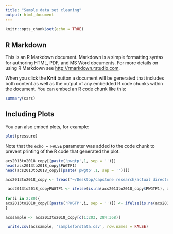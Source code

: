 ```yaml
---
title: "Sample data set cleaning"
output: html_document
---
```


```r
knitr::opts_chunk$set(echo = TRUE)
```

## R Markdown

This is an R Markdown document. Markdown is a simple formatting syntax for authoring HTML, PDF, and MS Word documents. For more details on using R Markdown see <http://rmarkdown.rstudio.com>.

When you click the **Knit** button a document will be generated that includes both content as well as the output of any embedded R code chunks within the document. You can embed an R code chunk like this:

```r
summary(cars)
```

## Including Plots

You can also embed plots, for example:

```r
plot(pressure)
```

Note that the `echo = FALSE` parameter was added to the code chunk to prevent printing of the R code that generated the plot.

```r
acs2013to2018_copy[[paste('pwgtp',1, sep = '')]]
head(acs2013to2018_copy$PWGTP1)
head(acs2013to2018_copy[[paste('pwgtp',1, sep = '')]])
```
```r
acs2013to2018_copy <- fread("~/Desktop/capstone research/actual directed work/Capstone/acs2013to2018 copy.csv", colClasses = 'character', data.table = FALSE)
```


```r


 acs2013to2018_copyPWGTP1 <- ifelse(is.na(acs2013to2018_copy$PWGTP1), acs2013to2018_copy$pwgtp1, acs2013to2018_copy$PWGTP1)   
 
for(i in 2:80){
acs2013to2018_copy[[paste('PWGTP',i, sep = '')]] <- ifelse(is.na(acs2013to2018_copy[[paste('PWGTP',i, sep = '')]]), acs2013to2018_copy[[paste('pwgtp',i, sep = '')]], acs2013to2018_copy[[paste('PWGTP',i, sep = '')]])
}

acssample <- acs2013to2018_copy[c(1:203, 284:368)]
 
 write.csv(acssample, 'sampleforstata.csv', row.names = FALSE)


```

